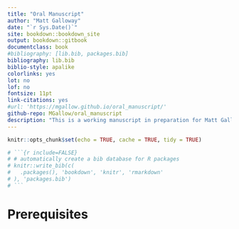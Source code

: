 ```yaml
--- 
title: "Oral Manuscript"
author: "Matt Galloway"
date: "`r Sys.Date()`"
site: bookdown::bookdown_site
output: bookdown::gitbook
documentclass: book
#bibliography: [lib.bib, packages.bib]
bibliography: lib.bib
biblio-style: apalike
colorlinks: yes
lot: no
lof: no
fontsize: 11pt
link-citations: yes
#url: 'https://mgallow.github.io/oral_manuscript/'
github-repo: MGallow/oral_manuscript
description: "This is a working manuscript in preparation for Matt Galloway's doctoral oral examination."
---
```


```r
knitr::opts_chunk$set(echo = TRUE, cache = TRUE, tidy = TRUE)

# ```{r include=FALSE}
# # automatically create a bib database for R packages
# knitr::write_bib(c(
#   .packages(), 'bookdown', 'knitr', 'rmarkdown'
# ), 'packages.bib')
# ```

```

# Prerequisites


